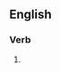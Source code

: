 ==English==

===Verb===
{{head|en|present participle}}

# {{present participle of|unsheathe|lang=en|nocat=1}}